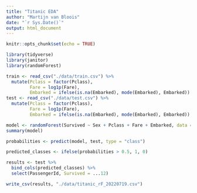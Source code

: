 ```yaml
---
title: "Titanic EDA"
author: "Martijn van Bloois"
date: "`r Sys.Date()`"
output: html_document
---
```


```r
knitr::opts_chunk$set(echo = TRUE)
```

```r
library(tidyverse)
library(janitor)
library(randomForest)
```

```r
train <- read_csv("./data/train.csv") %>% 
  mutate(Pclass = factor(Pclass),
         Fare = log1p(Fare),
         Embarked = ifelse(is.na(Embarked), mode(Embarked), Embarked))
test <- read_csv("./data/test.csv") %>% 
  mutate(Pclass = factor(Pclass),
         Fare = log1p(Fare),
         Embarked = ifelse(is.na(Embarked), mode(Embarked), Embarked))
```


```r
model <- randomForest(Survived ~ Sex + Pclass + Fare + Embarked, data = train, importance = TRUE, mtry = 6)
summary(model)

probabilities <- predict(model, test, type = "class")

predicted_classes <- ifelse(probabilities > 0.5, 1, 0)

results <- test %>% 
  bind_cols(predicted_classes) %>% 
  select(PassengerId, Survived = ...12)

write_csv(results, "./data/titanic_rF_20220719.csv")
```

